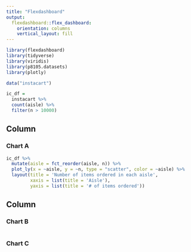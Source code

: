 ```yaml
---
title: "Flexdashboard"
output: 
  flexdashboard::flex_dashboard:
    orientation: columns
    vertical_layout: fill
---
```


```r
library(flexdashboard)
library(tidyverse)
library(viridis)
library(p8105.datasets)
library(plotly)
```


```r
data("instacart")

ic_df = 
  instacart %>% 
  count(aisle) %>% 
  filter(n > 10000)
```

Column {data-width=650}
-----------------------------------------------------------------------

### Chart A

```r
ic_df %>% 
  mutate(aisle = fct_reorder(aisle, n)) %>% 
  plot_ly(x = ~aisle, y = ~n, type = "scatter", color = ~aisle) %>% 
  layout(title = 'Number of items ordered in each aisle',
         xaxis = list(title = 'Aisle'),
         yaxis = list(title = '# of items ordered'))


```

Column {data-width=350}
-----------------------------------------------------------------------

### Chart B

```r

```

### Chart C

```r

```

